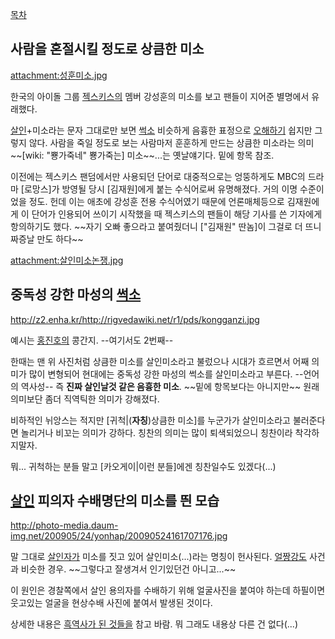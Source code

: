 [[목차]]

== 사람을 혼절시킬 정도로 상큼한 미소 ==
attachment:성훈미소.jpg
 
한국의 아이돌 그룹 [[젝스키스]]의 멤버 강성훈의 미소를 보고 팬들이 지어준 별명에서 유래했다.

[[살인]]+미소라는 문자 그대로만 보면 [[썩소]] 비슷하게 음흉한 표정으로 [[오해]]하기 쉽지만 그렇지 않다. 사람을 죽일 정도로 보는 사람마저 훈훈하게 만드는 상큼한 미소라는 의미 ~~[wiki: "뿅가죽네" 뿅가죽는] 미소~~...는 옛날얘기다. 밑에 항목 참조.

이전에는 젝스키스 팬덤에서만 사용되던 단어로 대중적으로는 엉뚱하게도 MBC의 드라마 [로망스]가 방영될 당시 [김재원]에게 붙는 수식어로써 유명해졌다. 거의 이명 수준이었을 정도. 헌데 이는 애초에 강성훈 전용 수식어였기 때문에 언론매체등으로  김재원에게 이 단어가 인용되어 쓰이기 시작했을 때 젝스키스의 팬들이 해당 기사를 쓴 기자에게 항의하기도 했다. ~~자기 오빠 좋으라고 붙여줬더니 ["김재원" 딴놈]이 그걸로 더 뜨니 짜증날 만도 하다~~

attachment:살인미소논쟁.jpg

== 중독성 강한 마성의 [[썩소]] ==
http://z2.enha.kr/http://rigvedawiki.net/r1/pds/kongganzi.jpg

예시는 [[홍진호]]의 콩간지. --여기서도 2번째--

한때는 맨 위 사진처럼 상큼한 미소를 살인미소라고 불렀으나 시대가 흐르면서 어째 의미가 많이 변형되어 현대에는 중독성 강한 마성의 썩소를 살인미소라고 부른다. --언어의 역사성-- 즉 '''진짜 살인날것 같은 음흉한 미소'''. ~~밑에 항목보다는 아니지만~~ 원래 의미보단 좀더 직역틱한 의미가 강해졌다.

비하적인 뉘앙스는 적지만 [귀척|('''자칭''')상큼한 미소]를 누군가가 살인미소라고 불러준다면 놀리거나 비꼬는 의미가 강하다. 칭찬의 의미는 많이 퇴색되었으니 칭찬이라 착각하지말자.

뭐... 귀척하는 분들 말고 [카오게이|이런 분들]에겐 칭찬일수도 있겠다(...) 

== [[살인]] 피의자 수배명단의 미소를 띈 모습 ==
http://photo-media.daum-img.net/200905/24/yonhap/20090524161707176.jpg

말 그대로 [[살인자]]가 미소를 짓고 있어 살인미소(...)라는 명칭이 헌사된다. [[얼짱강도]] 사건과 비슷한 경우. ~~그렇다고 잘생겨서 인기있던건 아니고...~~

이 원인은 경찰쪽에서 살인 용의자를 수배하기 위해 얼굴사진을 붙여야 하는데 하필이면 웃고있는 얼굴을 현상수배 사진에 붙여서 발생된 것이다.

상세한 내용은 [[흑역사가 된 것들]]을 참고 바람. 뭐 그래도 내용상 다른 건 없다(...)
